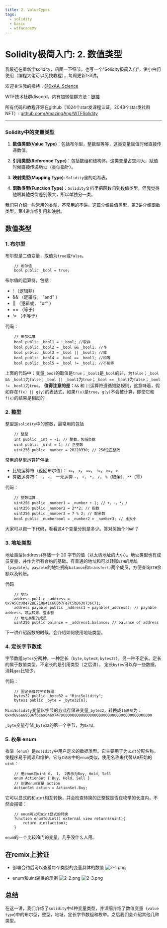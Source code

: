 ```yaml
---
title: 2. ValueTypes
tags:
  - solidity
  - basic
  - wtfacademy
---
```



# Solidity极简入门: 2. 数值类型

<QuizProgress courseId={SOLIDITY_COURSE_ID} lessonId={SOLIDITY_BASIC_LESSON_ID_2}></QuizProgress>

我最近在重新学solidity，巩固一下细节，也写一个“Solidity极简入门”，供小白们使用（编程大佬可以另找教程），每周更新1-3讲。

欢迎关注我的推特：[@0xAA_Science](https://twitter.com/0xAA_Science)

WTF技术社群discord，内有加微信群方法：[链接](https://discord.gg/5akcruXrsk)

所有代码和教程开源在github（1024个star发课程认证，2048个star发社群NFT）: [github.com/AmazingAng/WTFSolidity](https://github.com/AmazingAng/WTFSolidity)

-----

### Solidity中的变量类型
1. **数值类型(Value Type)**：包括布尔型，整数型等等，这类变量赋值时候直接传递数值。

2. **引用类型(Reference Type)**：包括数组和结构体，这类变量占空间大，赋值时候直接传递地址（类似指针）。

3. **映射类型(Mapping Type)**: `Solidity`里的哈希表。

4. **函数类型(Function Type)**：`Solidity`文档里把函数归到数值类型，但我觉得他跟其他类型差别很大，所以单独分一类。

我们只介绍一些常用的类型，不常用的不讲。这篇介绍数值类型，第3讲介绍函数类型，第4讲介绍引用和映射。

## 数值类型
### 1. 布尔型
布尔型是二值变量，取值为`true`或`false`。
```solidity
    // 布尔值
    bool public _bool = true;
```
布尔值的运算符，包括：

- ! （逻辑非）
- && （逻辑与， "and" ）
- || （逻辑或， "or" ）
- == （等于）
- != （不等于）

代码：
```solidity
    // 布尔运算
    bool public _bool1 = !_bool; //取非
    bool public _bool2 = _bool && _bool1; //与
    bool public _bool3 = _bool || _bool1; //或
    bool public _bool4 = _bool == _bool1; //相等
    bool public _bool5 = _bool != _bool1; //不相等
```
上面的代码中：变量`_bool`的取值是`true`；`_bool1`是`_bool`的非，为`false`；`_bool && _bool1`为`false`；`_bool || _bool1`为`true`；`_bool == _bool1`为`false`；`_bool != _bool1`为`true`。
**值得注意的是：**`&&` 和 `||`运算符遵循短路规则，这意味着，假如存在`f(x) || g(y)`的表达式，如果`f(x)`是`true`，`g(y)`不会被计算，即使它和`f(x)`的结果是相反的

### 2. 整型
整型是`solidity`中的整数，最常用的包括
```solidity
    // 整型
    int public _int = -1; // 整数，包括负数
    uint public _uint = 1; // 正整数
    uint256 public _number = 20220330; // 256位正整数
```
常用的整型运算符包括：

- 比较运算符（返回布尔值）： `<=`， `<`， `==`， `!=`， `>=`， `>` 
- 算数运算符： `+`， `-`， 一元运算 `-`， `+`， `*`， `/`， `%`（取余），`**`（幂）

代码：
```solidity
    // 整数运算
    uint256 public _number1 = _number + 1; // +，-，*，/
    uint256 public _number2 = 2**2; // 指数
    uint256 public _number3 = 7 % 2; // 取余数
    bool public _numberbool = _number2 > _number3; // 比大小
```
大家可以跑一下代码，看看这4个变量分别是多少。答对奖励个`POAP`？

### 3. 地址类型
地址类型(address)存储一个 20 字节的值（以太坊地址的大小）。地址类型也有成员变量，并作为所有合约的基础。有普通的地址和可以转账`ETH`的地址（`payable`）。`payable`的地址拥有`balance`和`transfer()`两个成员，方便查询`ETH`余额以及转账。

代码
```solidity
    // 地址
    address public _address = 0x7A58c0Be72BE218B41C608b7Fe7C5bB630736C71;
    address payable public _address1 = payable(_address); // payable address，可以转账、查余额
    // 地址类型的成员
    uint256 public balance = _address1.balance; // balance of address
```
下一讲介绍函数的时候，会介绍如何使用地址类型。

### 4. 定长字节数组
字节数组`bytes`分两种，一种定长（`byte`, `bytes8`, `bytes32`），另一种不定长。定长的属于数值类型，不定长的是引用类型（之后讲）。
定长`bytes`可以存一些数据，消耗`gas`比较少。

代码：
```solidity
    // 固定长度的字节数组
    bytes32 public _byte32 = "MiniSolidity"; 
    bytes1 public _byte = _byte32[0]; 
```
`MiniSolidity`变量以字节的方式存储进变量`_byte32`，转换成`16进制`为：`0x4d696e69536f6c69646974790000000000000000000000000000000000000000`

`_byte`变量存储`_byte32`的第一个字节，为`0x4d`。

### 5. 枚举 enum
枚举（`enum`）是`solidity`中用户定义的数据类型。它主要用于为`uint`分配名称，使程序易于阅读和维护。它与`C语言`中的`enum`类似，使用名称来代替从`0`开始的`uint`：
```solidity
    // 用enum将uint 0， 1， 2表示为Buy, Hold, Sell
    enum ActionSet { Buy, Hold, Sell }
    // 创建enum变量 action
    ActionSet action = ActionSet.Buy;
```
它可以显式的和`uint`相互转换，并会检查转换的正整数是否在枚举的长度内，不然会报错：
```solidity
    // enum可以和uint显式的转换
    function enumToUint() external view returns(uint){
        return uint(action);
    }
```
`enum`的一个比较冷门的变量，几乎没什么人用。

## 在remix上验证
- 部署合约后可以查看每个类型的变量具体的数值
![2-1.png](./img/2-1.png)
  
- enum和uint转换的示例
![2-2.png](./img/2-2.png)
![2-3.png](./img/2-3.png)
## 总结
在这一讲，我们介绍了`solidity`中4种变量类型，并详细介绍了数值变量（`value type`)中的布尔型，整型，地址，定长字节数组和枚举。之后我们会介绍其他几种类型。


<QuizForm courseId={SOLIDITY_COURSE_ID} lessonId={SOLIDITY_BASIC_LESSON_ID_2}></QuizForm>